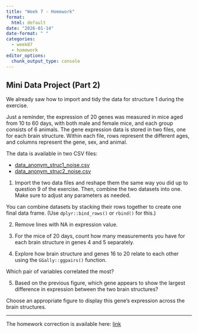 ```yaml
---
title: "Week 7 - Homework"
format: 
  html: default
date: "2026-01-14"
date-format: " "
categories: 
  - week07
  - homework
editor_options: 
  chunk_output_type: console
---
```


## Mini Data Project (Part 2)

We already saw how to import and tidy the data for structure 1 during the exercise.

Just a reminder, the expression of 20 genes was measured in mice aged from 10 to 60 days, with both male and female mice, and each group consists of 6 animals. The gene expression data is stored in two files, one for each brain structure. Within each file, rows represent the different ages, and columns represent the gene, sex, and animal.

The data is available in two CSV files:

- [data_anonym_struc1_noise.csv](../exos_data/data_anonym_struc1_noise.csv)
- [data_anonym_struc2_noise.csv](../exos_data/data_anonym_struc2_noise.csv)

1. Import the two data files and reshape them the same way you did up to question 9 of the exercise.
Then, combine the two datasets into one.
Make sure to adjust any parameters as needed.

::: {.callout-tip collapse="true" title="Hints"}
You can combine datasets by stacking their rows together to create one final data frame.
(Use `dplyr::bind_rows()` or `rbind()` for this.)
:::

2. Remove lines with NA in expression value.


3. For the mice of 20 days, count how many measurements you have for each brain structure in genes 4 and 5 separately.


4. Explore how brain structure and genes 16 to 20 relate to each other using the `GGally::ggpairs()` function.

Which pair of variables correlated the most?


5. Based on the previous figure, which gene appears to show the largest difference in expression between the two brain structures?

Choose an appropriate figure to display this gene's expression across the brain structures.


---

The homework correction is available here:
[link](https://raw.githubusercontent.com/InforBio/ioc-r-2026/refs/heads/main/ioc_r/week07/.r_w07_work_corr.R)